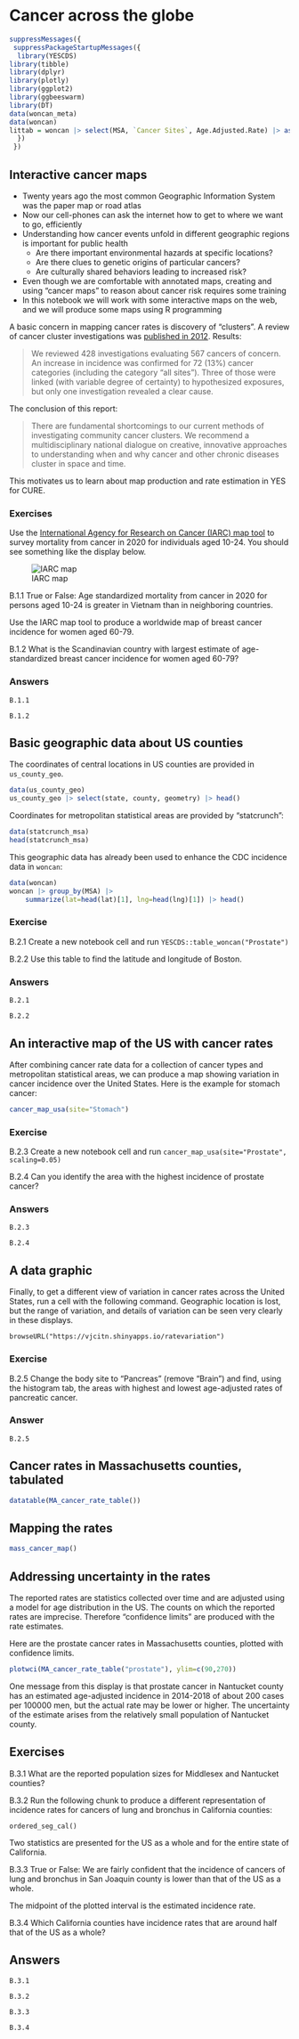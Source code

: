 # Cancer across the globe

```r
suppressMessages({
 suppressPackageStartupMessages({
  library(YESCDS)
library(tibble)
library(dplyr)
library(plotly)
library(ggplot2)
library(ggbeeswarm)
library(DT)
data(woncan_meta)
data(woncan)
littab = woncan |> select(MSA, `Cancer Sites`, Age.Adjusted.Rate) |> as.data.frame()
  })
 })
```


## Interactive cancer maps

* Twenty years ago the most common Geographic Information System was the paper map or road atlas
* Now our cell-phones can ask the internet how to get to where we want to go, efficiently
* Understanding how cancer events unfold in different geographic regions is important for public health
	* Are there important environmental hazards at specific locations?
	* Are there clues to genetic origins of particular cancers?
	* Are culturally shared behaviors leading to increased risk?
* Even though we are comfortable with annotated maps, creating and using "cancer maps" to reason about cancer risk requires some training
* In this notebook we will work with some interactive maps on the web, and we will produce some maps using R programming

A basic concern in mapping cancer rates is discovery of "clusters".  A review of cancer cluster investigations
was [published in 2012](https://pubmed.ncbi.nlm.nih.gov/22519802/).  Results:

> We reviewed 428 investigations evaluating 567 cancers of concern. An increase in incidence was confirmed for 72 (13%) cancer categories (including the category "all sites"). Three of those were linked (with variable degree of certainty) to hypothesized exposures, but only one investigation revealed a clear cause.

The conclusion of this report:

> There are fundamental shortcomings to our current methods of investigating community cancer clusters. We recommend a multidisciplinary national dialogue on creative, innovative approaches to understanding when and why cancer and other chronic diseases cluster in space and time.

This motivates us to learn about map production and rate estimation in YES for CURE.

### Exercises

Use the [International Agency for Research on Cancer (IARC) map tool](https://gco.iarc.fr/today/online-analysis-map?v=2020&mode=population&mode_population=continents&population=900&populations=900&key=asr&sex=0&cancer=39&type=0&statistic=5&prevalence=0&population_group=0&ages_group%5B%5D=0&ages_group%5B%5D=17&nb_items=10&group_cancer=1&include_nmsc=0&include_nmsc_other=0&projection=natural-earth&color_palette=default&map_scale=quantile&map_nb_colors=5&continent=0&show_ranking=0&rotate=%255B10%252C0%255D) to survey mortality from cancer in 2020 for individuals aged 10-24. You should see something like the display below.

![IARC map](images/IARCoverall.jpg)

B.1.1 True or False: Age standardized mortality from cancer in 2020 for persons aged 10-24 is greater in Vietnam than in neighboring countries.

Use the IARC map tool to produce a worldwide map of breast cancer incidence for women aged 60-79.

B.1.2 What is the Scandinavian country with largest estimate of age-standardized breast cancer incidence for women aged 60-79?

### Answers

```
B.1.1

B.1.2
```

## Basic geographic data about US counties

The coordinates of central locations in US counties
are provided in `us_county_geo`.

```r
data(us_county_geo)
us_county_geo |> select(state, county, geometry) |> head()
```

Coordinates for metropolitan statistical areas are provided by
"statcrunch":
```r
data(statcrunch_msa)
head(statcrunch_msa)
```

This geographic data has already been used to enhance the CDC incidence data
in `woncan`:
```r
data(woncan)
woncan |> group_by(MSA) |> 
    summarize(lat=head(lat)[1], lng=head(lng)[1]) |> head()
```

### Exercise

B.2.1 Create a new notebook cell and run `YESCDS::table_woncan("Prostate")`

B.2.2 Use this table to find the latitude and longitude of Boston.

### Answers

```
B.2.1

B.2.2
```

## An interactive map of the US with cancer rates

After combining cancer rate data for a collection
of cancer types and metropolitan statistical areas,
we can produce a map showing variation in
cancer incidence over the United States.
Here is the example for stomach cancer:

```r
cancer_map_usa(site="Stomach")

```

### Exercise

B.2.3 Create a new notebook cell and run `cancer_map_usa(site="Prostate", scaling=0.05)`

B.2.4 Can you identify the area with the highest incidence of prostate cancer?

### Answers

```
B.2.3

B.2.4
```

## A data graphic

Finally, to get a different view of variation in cancer rates across the United States,
run a cell with the following command.  Geographic location is lost, but the range of variation, and
details of variation can be seen very clearly in these displays.

```
browseURL("https://vjcitn.shinyapps.io/ratevariation")
```

### Exercise

B.2.5 Change the body site to "Pancreas" (remove "Brain") and find, using the histogram tab,
the areas with highest and lowest age-adjusted rates of pancreatic cancer.

### Answer

```
B.2.5
```

## Cancer rates in Massachusetts counties, tabulated


```r
datatable(MA_cancer_rate_table())
```

## Mapping the rates

```r
mass_cancer_map()
```

## Addressing uncertainty in the rates

The reported rates are statistics collected
over time and are adjusted using a model for
age distribution in the US.  The counts on which
the reported rates are imprecise.  Therefore
"confidence limits" are produced with the rate estimates.

Here are the prostate cancer rates in Massachusetts counties,
plotted with confidence limits.

```r
plotwci(MA_cancer_rate_table("prostate"), ylim=c(90,270))
```

One message from this display is that prostate
cancer in Nantucket county has an estimated age-adjusted incidence in
2014-2018 of about 200 cases per 100000 men,
but the actual rate may be lower or higher.
The uncertainty of the estimate arises from the
relatively small population of Nantucket county.

## Exercises

B.3.1 What are the reported population sizes for Middlesex
and Nantucket counties?

B.3.2 Run the following chunk to produce a different
representation of incidence rates for cancers
of lung and bronchus in California counties:

```
ordered_seg_cal()
```

Two statistics are presented for the 
US as a whole and for the entire state of California.

B.3.3 True or False: We are fairly confident that the incidence
of cancers of lung and bronchus in San Joaquin county is
lower than that of the US as a whole.

The midpoint of the plotted interval is the estimated
incidence rate.

B.3.4 Which California counties have incidence rates that
are around half that of the US as a whole?

## Answers

```
B.3.1

B.3.2

B.3.3

B.3.4
```

